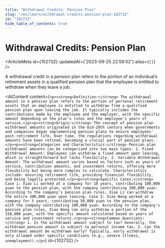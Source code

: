 ```yaml
---
title: "Withdrawal Credits: Pension Plan"
slug: "/en/learn/withdrawal-credits-pension-plan-102732"
id: "102732"
hide_table_of_contents: true
---
```



# Withdrawal Credits: Pension Plan

<ArticleMeta id={102732} updatedAt={'2023-09-25 22:59:02'} alias={`[]`} />
<div className='border-solid border-b border-t-0 my-4 border-[var(--ifm-color-gray-300)]' />

A withdrawal credit in a pension plan refers to the portion of an individual’s retirement assets in a qualified pension plan that the employee is entitled to withdraw when they leave a job.

<AIContent content={`<p><strong>Definition:</strong> The withdrawal amount in a pension plan refers to the portion of personal retirement assets that an employee is entitled to withdraw from a qualified pension plan upon leaving the job. It typically includes the contributions made by the employee and the employer, with the specific amount depending on the plan's rules and the employee's years of service.</p><p><strong>Origin:</strong> The concept of pension plan withdrawal amounts originated in the mid-20th century when governments and companies began implementing pension plans to ensure employees' post-retirement life. Over time, the regulations regarding withdrawal amounts have been refined, becoming a crucial part of pension plans.</p><p><strong>Categories and Characteristics:</strong> Pension plan withdrawal amounts can be categorized into two main types: 1. Fixed Withdrawal Amount: Employees can withdraw a fixed amount upon leaving, which is straightforward but lacks flexibility. 2. Variable Withdrawal Amount: The withdrawal amount varies based on factors such as years of service, contribution amounts, and investment returns, offering more flexibility but being more complex to calculate. Characteristics include: ensuring retirement life, providing financial flexibility, and being legally protected.</p><p><strong>Specific Cases:</strong> Case 1: Xiao Li worked at a company for 10 years, contributing 100,000 yuan to the pension plan, with the company contributing 200,000 yuan. According to the company's pension plan rules, Xiao Li can withdraw the entire 300,000 yuan upon leaving. Case 2: Xiao Wang worked at a company for 5 years, contributing 50,000 yuan to the pension plan, with the company contributing 100,000 yuan. According to the company's pension plan rules, Xiao Wang can only withdraw a portion of the 150,000 yuan, with the specific amount calculated based on years of service and investment returns.</p><p><strong>Common Questions:</strong> 1. Is the withdrawal amount subject to tax? Generally, the withdrawn pension amount is subject to personal income tax. 2. Can the withdrawal amount be withdrawn early? Typically, early withdrawal is only allowed under specific conditions (e.g., severe illness, unemployment).</p>`} id={102732} />
